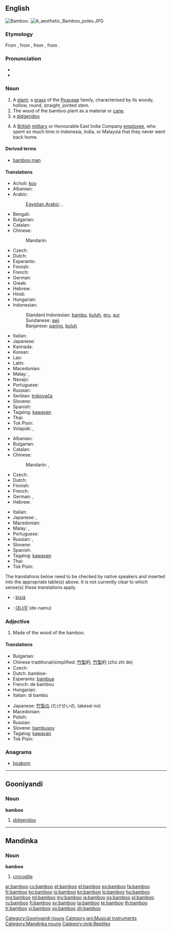 ==English==
{{wikipedia}}
[[Image:Bamboo DSCN2465.jpg|thumb|right|Bamboo.]]
[[File:A aesthetic Bamboo poles.JPG|thumb]]

===Etymology===
From {{etyl|nl}} {{term|bamboe|lang=nl}}, from {{etyl|pt}} {{term|bambu|lang=pt}}, from {{etyl|ms}} {{term|bambu|lang=ms}}, from {{etyl|kn}} {{term|ಬಮ್ಬು|tr=bambu|lang=kn}}.

===Pronunciation===
* {{IPA|/bæmˈbu/}}
* {{audio|en-us-bamboo.ogg|Audio (US)}}

===Noun===
{{en-noun}}

# A [[plant]]; a [[grass]] of the [[Poaceae]] family, characterised by its woody, hollow, round, straight, jointed stem.
# The wood of the bamboo plant as a material or [[cane]].
# a [[didgeridoo]]
# {{slang}} A [[British]] [[military]] or Honourable East India Company [[employee]], who spent so much time in Indonesia, India, or Malaysia that they never went back home.

====Derived terms====
* [[bamboo man]]

====Translations====
{{trans-top|plant}}
* Acholi: [[koo#Acholi|koo]]
* Albanian: {{t+|sq|bambu|xs=Albanian}}
* Arabic: {{t|ar|خيزران|m|tr=xayzaran, xayzuran|sc=Arab}}
*: [[Egyptian Arabic]]: {{tø|arz|خيزران|m|tr=xayzaran|sc=Arab}}, {{tø|arz|بامبو|m|tr=bambu|sc=Arab}}
* Bengali: {{t|bn|বাঁশ|tr=bãsh|sc=Beng}}
* Bulgarian: {{t-|bg|бамбук|m|tr=bambúk}}
* Catalan: {{t|ca|bambú|m}}
* Chinese:
*: Mandarin: {{t|zh|竹子|tr=zhúzi|sc=Hani}}
* Czech: {{t+|cs|bambus|m}}
* Dutch: {{t+|nl|bamboe|n}}
* Esperanto: {{t-|eo|bambuo|xs=Esperanto}}
* Finnish: {{t+|fi|bambu}}
* French: {{t+|fr|bambou|m}}
* German: {{t+|de|Bambus|m}}
* Greek: {{t+|el|μπαμπού|n|tr=bamboú|sc=Grek}}
* Hebrew: {{t+|he|במבוק|m|tr=bambuq}}
* Hindi: {{t|hi|बांस|tr=bāns|sc=Deva}}
* Hungarian: {{t+|hu|bambusz}}
* Indonesian:
*: Standard Indonesian: [[bambu]], [[buluh]], [[eru]], [[aur]]
*: Sundanese: [[awi]]
*: Banjarese: [[paring]], [[buluh]]
{{trans-mid}}
* Italian: {{t-|it|bambù|m}}
* Japanese: {{t|ja|竹|tr=[[たけ]], take|sc=Jpan}}
* Kannada: {{t+|kn|ಬಿದಿರು|tr=bidiru|sc=Knda|xs=Kannada}}
* Korean: {{t|ko|대나무|tr=daenamu|sc=Kore}}
* Lao: {{t-|lo|ໄມ້ໄຜ່|tr=mai-phai|sc=Laoo|xs=Lao}}
* Latin: {{t|la|harundo Indica|f|alt=harundō Indica}}
* Macedonian: {{t-|mk|бамбус|m|tr=bámbus}}
* Malay: {{t|ms|pokok buluh}}, {{t|ms|pokok bambu}}
* Navajo: {{tø|nv|lókʼaatsoh}}
* Portuguese: {{t+|pt|bambu|m}}
* Russian: {{t+|ru|бамбук|m|tr=bambúk|sc=Cyrl}}
* Serbian: [[trskovača]] {{f}}
* Slovene: {{t+|sl|bambus|m}}
* Spanish: {{t-|es|bambú|m}}
* Tagalog: [[kawayan]]
* Thai: {{t|th|ไผ่|tr=pài|sc=Thai}}
* Tok Pisin: {{t|tpi|mambu}}
* Volapük: {{t|vo|bambud}}, {{qualifier|obsolete}} {{t|vo|lerid}}
{{trans-bottom}}

{{trans-top|wood}}
* Albanian: {{t+|sq|bambu|xs=Albanian}}
* Bulgarian: {{t-|bg|бамбук|m|tr=bambúk}}
* Catalan: {{t|ca|bambú|m}}
* Chinese:
*: Mandarin: {{t|zh|竹子|tr=zhúzi|sc=Hani}}, {{t|zh|竹材|tr=zhúcái|sc=Hani}}
* Czech: {{t|cs|bambus|m}}
* Dutch: {{t+|nl|bamboe|n}}
* Finnish: {{t+|fi|bambu}}
* French: {{t+|fr|bambou|m}}
* German: {{t+|de|Bambus|m}}, {{t+|de|Bambusrohr|n}}
* Hebrew: {{t+|he|במבוק|m|tr=bambuq}}
{{trans-mid}}
* Italian: {{t-|it|bambù|m}}
* Japanese: {{t|ja|竹|tr=[[たけ]], take|sc=Jpan}}, {{t|ja|竹材|tr=たけざい, takezai|sc=Jpan}}
* Macedonian: {{t-|mk|бамбус|m|tr=bámbus}}
* Malay: {{t|ms|buluh}}, {{t|ms|bambu}}
* Portuguese: {{t+|pt|bambu|m}}
* Russian: {{t+|ru|бамбук|m|tr=bambúk|sc=Cyrl}}, {{t|ru|бамбуковая трость|f|tr=bambúkovaja trostʹ|sc=Cyrl}}
* Slovene: {{t+|sl|bambus|m}}
* Spanish: {{t|es|bambú|m}}
* Tagalog: [[kawayan]]
* Thai: {{t|th|ไม้ไผ่|tr=máai pài|sc=Thai}}
* Tok Pisin: {{t|tpi|mambu}}
{{trans-bottom}}

{{checktrans-top}}
<!--Remove this section once all the translations below have been transferred to the correct table(s).-->

The translations below need to be checked by native speakers and inserted into the appropriate table(s) above.  It is not currently clear to which sense(s) these translations apply.

* {{ttbc|zai}}: [[bixiá]]
* {{ttbc|ko}}: [[대나무]] (de-namu)
{{trans-bottom}}

===Adjective===
{{en-adj|-}}

# Made of the wood of the bamboo.

====Translations====
{{trans-top|made of bamboo}}
* Bulgarian: {{t|bg|бамбуков}}
* Chinese traditional/simplified: [[竹製]]的, [[竹製]]的 (zhú zhì de)
* Czech: {{t|cs|bambusový|m}}
* Dutch: bamboe-
* Esperanto: [[bambua]]
* French: de bambou
* Hungarian: {{t+|hu|bambusz}}
* Italian: di bambù
{{trans-mid}}
* Japanese: [[竹製]]の (たけせいの, takesei no)
* Macedonian: {{t-|mk|бамбусов|m|tr=bámbusov}}
* Polish: {{t+|pl|bambus|m}}
* Russian: {{t+|ru|бамбуковый|tr=bambúkovyj}}
* Slovene: [[bambusov]]
* Tagalog: [[kawayan]]
* Tok Pisin: {{t|tpi|mambu}}
{{trans-bottom}}

===Anagrams===
* [[boabom#English|boabom]]

----

==Gooniyandi==

===Noun===
'''bamboo'''

# [[didgeridoo]]

[[Category:Gooniyandi nouns]]
[[Category:gni:Musical instruments]]

----

==Mandinka==

===Noun===
'''bamboo'''

# [[crocodile]]

[[Category:Mandinka nouns]]
[[Category:mnk:Reptiles]]

[[ar:bamboo]]
[[cs:bamboo]]
[[et:bamboo]]
[[el:bamboo]]
[[eo:bamboo]]
[[fa:bamboo]]
[[fr:bamboo]]
[[ko:bamboo]]
[[io:bamboo]]
[[kn:bamboo]]
[[lo:bamboo]]
[[hu:bamboo]]
[[mg:bamboo]]
[[ml:bamboo]]
[[my:bamboo]]
[[ja:bamboo]]
[[ps:bamboo]]
[[pl:bamboo]]
[[ru:bamboo]]
[[fi:bamboo]]
[[sv:bamboo]]
[[ta:bamboo]]
[[te:bamboo]]
[[th:bamboo]]
[[tr:bamboo]]
[[vi:bamboo]]
[[vo:bamboo]]
[[zh:bamboo]]